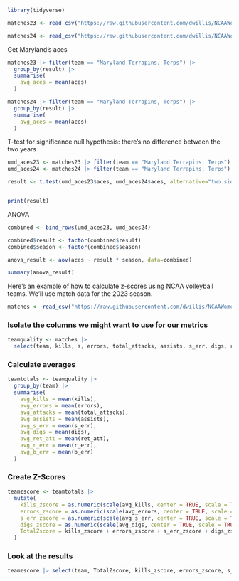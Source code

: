 ```r
library(tidyverse)
```




```r
matches23 <- read_csv("https://raw.githubusercontent.com/dwillis/NCAAWomensVolleyballData/main/data/ncaa_womens_volleyball_matchstats_2023.csv")

matches24 <- read_csv("https://raw.githubusercontent.com/dwillis/NCAAWomensVolleyballData/main/data/ncaa_womens_volleyball_matchstats_2024.csv")
```


Get Maryland's aces
```r
matches23 |> filter(team == "Maryland Terrapins, Terps") |>
  group_by(result) |>
  summarise(
    avg_aces = mean(aces)
  )


```


```r
matches24 |> filter(team == "Maryland Terrapins, Terps") |>
  group_by(result) |>
  summarise(
    avg_aces = mean(aces)
  )
```
T-test for significance
null hypothesis: there's no difference between the two years
```r
umd_aces23 <- matches23 |> filter(team == "Maryland Terrapins, Terps") |> mutate(season=2023) |> filter(date <'2023-09-12')
umd_aces24 <- matches24 |> filter(team == "Maryland Terrapins, Terps") |> mutate(season=2024)

result <- t.test(umd_aces23$aces, umd_aces24$aces, alternative="two.sided", var.equal = TRUE)


print(result)
```


ANOVA
```r
combined <- bind_rows(umd_aces23, umd_aces24)

combined$result <- factor(combined$result)
combined$season <- factor(combined$season)

anova_result <- aov(aces ~ result * season, data=combined)

summary(anova_result)
```






Here's an example of how to calculate z-scores using NCAA volleyball teams. We'll use match data for the 2023 season.

```r
matches <- read_csv("https://raw.githubusercontent.com/dwillis/NCAAWomensVolleyballData/main/data/ncaa_womens_volleyball_matchstats_2023.csv")
```

### Isolate the columns we might want to use for our metrics

```r
teamquality <- matches |> 
  select(team, kills, s, errors, total_attacks, assists, s_err, digs, ret_att, r_err, b_err)
```

### Calculate averages

```r
teamtotals <- teamquality |> 
  group_by(team) |> 
  summarise(
    avg_kills = mean(kills),
    avg_errors = mean(errors),
    avg_attacks = mean(total_attacks),
    avg_assists = mean(assists),
    avg_s_err = mean(s_err),
    avg_digs = mean(digs),
    avg_ret_att = mean(ret_att),
    avg_r_err = mean(r_err),
    avg_b_err = mean(b_err)
  )
```

### Create Z-Scores

```r
teamzscore <- teamtotals |> 
  mutate(
    kills_zscore = as.numeric(scale(avg_kills, center = TRUE, scale = TRUE)),
    errors_zscore = as.numeric(scale(avg_errors, center = TRUE, scale = TRUE)) * -1,
    s_err_zscore = as.numeric(scale(avg_s_err, center = TRUE, scale = TRUE)) * -1,
    digs_zscore = as.numeric(scale(avg_digs, center = TRUE, scale = TRUE)),
    TotalZscore = kills_zscore + errors_zscore + s_err_zscore + digs_zscore
  )
```

### Look at the results

```r
teamzscore |> select(team, TotalZscore, kills_zscore, errors_zscore, s_err_zscore, digs_zscore) |>  arrange(desc(TotalZscore))
```
